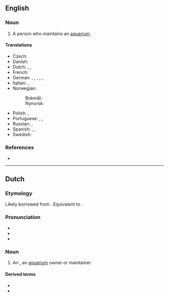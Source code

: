 ==English==

===Noun===
{{en-noun}}

# A person who maintains an [[aquarium]].

====Translations====
{{trans-top|a person who maintains an aquarium}}
* Czech: {{t|cs|akvarista|m}}
* Danish: {{t|da|akvarist|c}}
* Dutch: {{t+|nl|aquarist|m}}, {{t|nl|aquariumhouder|m}}, {{t|nl|aquariumhoudster|f}}
* French: {{t+|fr|aquariophile|m|f}}
* German: {{t+|de|Aquarianer|m}}, {{t|de|Aquarianerin|f}}, {{t|de|Aquarienliebhaber|m}}, {{t|de|Aquarienliebhaberin|f}}, {{t|de|Aquarist|m}}, {{t|de|Aquaristin|f}}
* Italian: {{t+|it|acquariofilo|m}}, {{t+|it|acquariofila|f}}
* Norwegian:
*: Bokmål: {{t|nb|akvarist|m}}
*: Nynorsk: {{t|nn|akvarist|m}}
{{trans-mid}}
* Polish: {{t+|pl|akwarysta|m}}, {{t|pl|akwarystka|f}}
* Portuguese: {{t+|pt|aquarista|m|f}}, {{t|pt|aquariófilo|m}}, {{t|pt|aquariófila|f}}
* Russian: {{t+|ru|аквариуми́ст|m}}, {{t+|ru|аквариуми́стка|f}}
* Spanish: {{t|es|acuarista|m|f}}, {{t|es|acuariófilo|m}}, {{t|es|acuariófila|f}}
* Swedish: {{t+|sv|akvarist|c}}
{{trans-bottom}}

===References===
* {{R:Dictionary.com}}

----

==Dutch==

===Etymology===
Likely borrowed from {{bor|nl|en|aquarist}}. Equivalent to {{suf|nl|aquarium|ist}}.

===Pronunciation===
* {{IPA|nl|/ˌaː.kʋaːˈrɪst/}}
* {{hyphenation|nl|aqua|rist}}
* {{rhymes|nl|ɪst}}

===Noun===
{{nl-noun|m|-en|-}}

# An {{l|en|aquarist}}, an [[aquarium]] owner or maintainer.

====Derived terms====
* {{l|nl|aquaristiek}}
* {{l|nl|aquaristisch}}